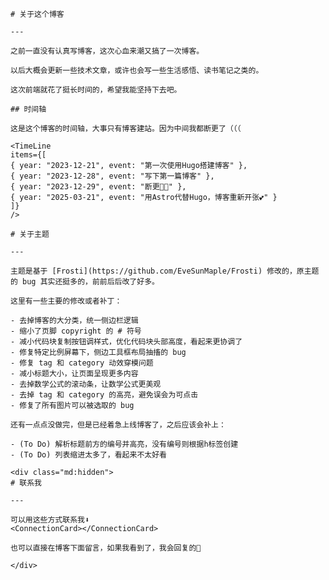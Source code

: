
<BaseLayout title="About">
  <BaseCard title="About">

    # 关于这个博客

    ---

    之前一直没有认真写博客，这次心血来潮又搞了一次博客。

    以后大概会更新一些技术文章，或许也会写一些生活感悟、读书笔记之类的。

    这次前端就花了挺长时间的，希望我能坚持下去吧。

    ## 时间轴

    这是这个博客的时间轴，大事只有博客建站。因为中间我都断更了（（（

    <TimeLine
    items={[
    { year: "2023-12-21", event: "第一次使用Hugo搭建博客" },
    { year: "2023-12-28", event: "写下第一篇博客" },
    { year: "2023-12-29", event: "断更🥀🥀" },
    { year: "2025-03-21", event: "用Astro代替Hugo，博客重新开张💕" }
    ]}
    />

    # 关于主题

    ---

    主题是基于 [Frosti](https://github.com/EveSunMaple/Frosti) 修改的，原主题的 bug 其实还挺多的，前前后后改了好多。

    这里有一些主要的修改或者补丁：

    - 去掉博客的大分类，统一侧边栏逻辑
    - 缩小了页脚 copyright 的 # 符号
    - 减小代码块复制按钮调样式，优化代码块头部高度，看起来更协调了
    - 修复特定比例屏幕下，侧边工具框布局抽搐的 bug
    - 修复 tag 和 category 动效穿模问题
    - 减小标题大小，让页面呈现更多内容
    - 去掉数学公式的滚动条，让数学公式更美观
    - 去掉 tag 和 category 的高亮，避免误会为可点击
    - 修复了所有图片可以被选取的 bug

    还有一点点没做完，但是已经着急上线博客了，之后应该会补上：

    - (To Do) 解析标题前方的编号并高亮，没有编号则根据h标签创建
    - (To Do) 列表缩进太多了，看起来不太好看

    <div class="md:hidden">
    # 联系我

    ---

    可以用这些方式联系我⬇️
    <ConnectionCard></ConnectionCard>

    也可以直接在博客下面留言，如果我看到了，我会回复的🥰

    </div>

  </BaseCard>
</BaseLayout>
